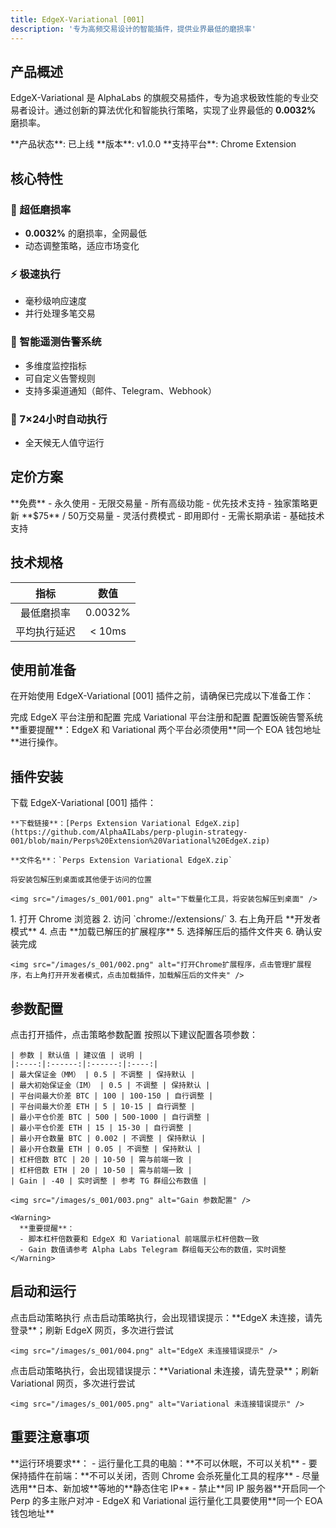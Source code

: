 ```yaml
---
title: EdgeX-Variational [001]
description: '专为高频交易设计的智能插件，提供业界最低的磨损率'
---
```


## 产品概述

EdgeX-Variational 是 AlphaLabs 的旗舰交易插件，专为追求极致性能的专业交易者设计。通过创新的算法优化和智能执行策略，实现了业界最低的 **0.0032%** 磨损率。

<Info>
  **产品状态**: 已上线  
  **版本**: v1.0.0
  **支持平台**: Chrome Extension
</Info>

## 核心特性

### 🚀 超低磨损率

- **0.0032%** 的磨损率，全网最低
- 动态调整策略，适应市场变化

### ⚡ 极速执行

- 毫秒级响应速度
- 并行处理多笔交易

### 🔔 智能遥测告警系统
- 多维度监控指标
- 可自定义告警规则
- 支持多渠道通知（邮件、Telegram、Webhook）

### 🤖 7×24小时自动执行

- 全天候无人值守运行

## 定价方案

<CardGroup cols={2}>
  <Card title="AlphaLabs 邀请码" icon="star">
    **免费** - 永久使用
    - 无限交易量
    - 所有高级功能
    - 优先技术支持
    - 独家策略更新
  </Card>
  <Card title="按量付费" icon="credit-card">
    **$75** / 50万交易量
    - 灵活付费模式
    - 即用即付
    - 无需长期承诺
    - 基础技术支持
  </Card>
</CardGroup>

## 技术规格

| 指标 | 数值 |
|:----:|:----:|
| 最低磨损率 | 0.0032% |
| 平均执行延迟 | < 10ms |

## 使用前准备

在开始使用 EdgeX-Variational [001] 插件之前，请确保已完成以下准备工作：

<CardGroup cols={3}>
  <Card title="EdgeX 平台" icon="chart-line" href="/platforms/edgex-setup">
    完成 EdgeX 平台注册和配置
  </Card>
  <Card title="Variational 平台" icon="chart-mixed" href="/platforms/variational-setup">
    完成 Variational 平台注册和配置
  </Card>
  <Card title="安全警告" icon="shield" href="/platforms/security-alerts">
    配置饭碗告警系统
  </Card>
</CardGroup>

<Warning>
**重要提醒**：EdgeX 和 Variational 两个平台必须使用**同一个 EOA 钱包地址**进行操作。
</Warning>

## 插件安装

<Steps>
  <Step title="下载插件">
    下载 EdgeX-Variational [001] 插件：

    **下载链接**：[Perps Extension Variational EdgeX.zip](https://github.com/AlphaAILabs/perp-plugin-strategy-001/blob/main/Perps%20Extension%20Variational%20EdgeX.zip)

    **文件名**：`Perps Extension Variational EdgeX.zip`

    将安装包解压到桌面或其他便于访问的位置

    <img src="/images/s_001/001.png" alt="下载量化工具，将安装包解压到桌面" />
  </Step>
  <Step title="安装到 Chrome">
    1. 打开 Chrome 浏览器
    2. 访问 `chrome://extensions/`
    3. 右上角开启 **开发者模式**
    4. 点击 **加载已解压的扩展程序**
    5. 选择解压后的插件文件夹
    6. 确认安装完成

    <img src="/images/s_001/002.png" alt="打开Chrome扩展程序，点击管理扩展程序，右上角打开开发者模式，点击加载插件，加载解压后的文件夹" />
  </Step>
</Steps>

## 参数配置

<Steps>
  <Step title="打开插件配置">
    点击打开插件，点击策略参数配置
  </Step>
  <Step title="配置参数">
    按照以下建议配置各项参数：

    | 参数 | 默认值 | 建议值 | 说明 |
    |:----:|:------:|:------:|:----:|
    | 最大保证金（MM） | 0.5 | 不调整 | 保持默认 |
    | 最大初始保证金（IM） | 0.5 | 不调整 | 保持默认 |
    | 平台间最大价差 BTC | 100 | 100-150 | 自行调整 |
    | 平台间最大价差 ETH | 5 | 10-15 | 自行调整 |
    | 最小平仓价差 BTC | 500 | 500-1000 | 自行调整 |
    | 最小平仓价差 ETH | 15 | 15-30 | 自行调整 |
    | 最小开仓数量 BTC | 0.002 | 不调整 | 保持默认 |
    | 最小开仓数量 ETH | 0.05 | 不调整 | 保持默认 |
    | 杠杆倍数 BTC | 20 | 10-50 | 需与前端一致 |
    | 杠杆倍数 ETH | 20 | 10-50 | 需与前端一致 |
    | Gain | -40 | 实时调整 | 参考 TG 群组公布数值 |

    <img src="/images/s_001/003.png" alt="Gain 参数配置" />

    <Warning>
      **重要提醒**：
      - 脚本杠杆倍数要和 EdgeX 和 Variational 前端展示杠杆倍数一致
      - Gain 数值请参考 Alpha Labs Telegram 群组每天公布的数值，实时调整
    </Warning>
  </Step>
</Steps>

## 启动和运行

<Steps>
  <Step title="启动策略">
    点击启动策略执行
  </Step>
  <Step title="处理 EdgeX 连接问题">
    点击启动策略执行，会出现错误提示：**EdgeX 未连接，请先登录**；刷新 EdgeX 网页，多次进行尝试

    <img src="/images/s_001/004.png" alt="EdgeX 未连接错误提示" />
  </Step>
  <Step title="处理 Variational 连接问题">
    点击启动策略执行，会出现错误提示：**Variational 未连接，请先登录**；刷新 Variational 网页，多次进行尝试

    <img src="/images/s_001/005.png" alt="Variational 未连接错误提示" />
  </Step>
</Steps>

## 重要注意事项

<Warning>
  **运行环境要求**：
  - 运行量化工具的电脑：**不可以休眠，不可以关机**
  - 要保持插件在前端：**不可以关闭，否则 Chrome 会杀死量化工具的程序**
  - 尽量选用**日本、新加坡**等地的**静态住宅 IP**
  - 禁止**同 IP 服务器**开启同一个 Perp 的多主账户对冲
  - EdgeX 和 Variational 运行量化工具要使用**同一个 EOA 钱包地址**
</Warning>
